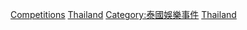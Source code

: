 [[Category:泰國體育|Competitions]]
[[Category:各國體育競賽|Thailand]]
[[Category:泰國娛樂事件|Category:泰國娛樂事件]]
[[Category:亞洲各國體育競賽|Thailand]]
